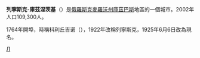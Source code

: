 '''列寧斯克-庫茲涅茨基'''（{{lang|ru|Ле́нинск-Кузне́цкий}}）是[[俄羅斯|俄羅斯]][[克麥羅沃州|克麥羅沃州]][[庫茲巴斯|庫茲巴斯]]地區的一個城市。2002年人口109,300人。

1764年開埠，時稱科利丘吉诺（{{lang|ru|Кольчу́гино}}），1922年改稱列寧斯克，1925年6月6日改為現名。

{{克麦罗沃州行政区划}}
{{Coord|54|39|27|N|86|9|42|E|display=title}}

[[Category:克麥羅沃州城市|Л]]